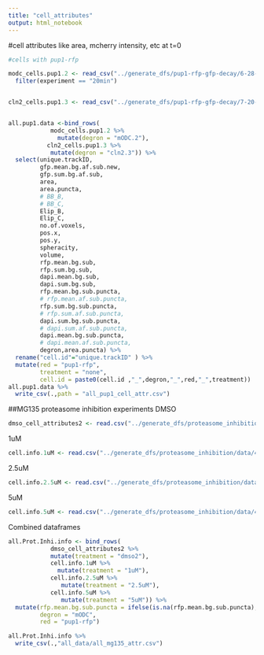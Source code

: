 ```yaml
---
title: "cell_attributes"
output: html_notebook
---
```


#cell attributes like area, mcherry intensity, etc at t=0
```r
#cells with pup1-rfp

modc_cells.pup1.2 <- read_csv("../generate_dfs/pup1-rfp-gfp-decay/6-28-22-modc-gfp/data/6-28-22_mODC_pup1_attributes.csv") %>% 
  filter(experiment == "20min")


cln2_cells.pup1.3 <- read_csv("../generate_dfs/pup1-rfp-gfp-decay/7-20-22-cln2-gfp/data/7-20-22_cln2_pup1_attributes.csv")


all.pup1.data <-bind_rows(
            modc_cells.pup1.2 %>%
              mutate(degron = "mODC.2"),
           cln2_cells.pup1.3 %>%
            mutate(degron = "cln2.3")) %>%
  select(unique.trackID, 
         gfp.mean.bg.af.sub.new, 
         gfp.sum.bg.af.sub,
         area, 
         area.puncta,
         # BB_B,
         # BB_C,
         Elip_B,
         Elip_C,
         no.of.voxels,
         pos.x,
         pos.y,
         spheracity,
         volume,
         rfp.mean.bg.sub,
         rfp.sum.bg.sub,
         dapi.mean.bg.sub,
         dapi.sum.bg.sub,
         rfp.mean.bg.sub.puncta,
         # rfp.mean.af.sub.puncta,
         rfp.sum.bg.sub.puncta,
         # rfp.sum.af.sub.puncta,
         dapi.sum.bg.sub.puncta,
         # dapi.sum.af.sub.puncta,
         dapi.mean.bg.sub.puncta,
         # dapi.mean.af.sub.puncta,
         degron,area.puncta) %>% 
  rename("cell.id"="unique.trackID" ) %>% 
  mutate(red = "pup1-rfp",
         treatment = "none",
         cell.id = paste0(cell.id ,"_",degron,"_",red,"_",treatment))
all.pup1.data %>% 
  write_csv(.,path = "all_pup1_cell_attr.csv")


```




##MG135 proteasome inhibition experiments
DMSO
```r
dmso_cell_attributes2 <- read.csv("../generate_dfs/proteasome_inhibition/data/4-1-22/DMSO/4-1-22-GFP_mODC_DMSO_attributes.csv")
```

1uM
```r
cell.info.1uM <- read.csv("../generate_dfs/proteasome_inhibition/data/4-1-22/1uM/4-1-22-GFP_mODC_1uMMG132_attributes.csv")
```

2.5uM
```r
cell.info.2.5uM <- read.csv("../generate_dfs/proteasome_inhibition/data/4-1-22/2.5uM/4-1-22-GFP_mODC_2.5uMMG132_attributes.csv")
```

5uM
```r

cell.info.5uM <- read.csv("../generate_dfs/proteasome_inhibition/data/4-1-22/5uM/4-1-22-GFP_mODC_5uMMG132_attributes.csv")
```

Combined dataframes 
```r
all.Prot.Inhi.info <- bind_rows(
            dmso_cell_attributes2 %>% 
            mutate(treatment = "dmso2"),
            cell.info.1uM %>% 
              mutate(treatment = "1uM"),
            cell.info.2.5uM %>% 
               mutate(treatment = "2.5uM"),
            cell.info.5uM %>% 
               mutate(treatment = "5uM")) %>% 
  mutate(rfp.mean.bg.sub.puncta = ifelse(is.na(rfp.mean.bg.sub.puncta), 0, rfp.mean.bg.sub.puncta), 
         degron = "mODC",
         red = "pup1-rfp")
```

```r
all.Prot.Inhi.info %>% 
  write_csv(.,"all_data/all_mg135_attr.csv")
```

